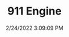 ---
width: 1333
height: 2000
title: 911 Engine
description: Engine under repair at CPR Classic
date: 2/24/2022 3:09:09 PM
cameraMake: Sony
cameraModel: ILCE-7M3
lens: FE 85mm F1.4 GM
settingsfStop: f/1.4
settingsISO: ISO 500
settingsShutter: 1/100
settingsFocalLength: 85 mm
---